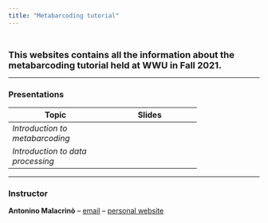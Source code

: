 ```yaml
---
title: "Metabarcoding tutorial"
---
```



<style>
.mytable table {
  width:75%;
}
</style>

<br>

<span style="font-size: 18px">**This websites contains all the information about the metabarcoding tutorial held at WWU in Fall 2021.**</span>


----

### Presentations

<div class="mytable">

Topic |  Slides
|-|-|
_Introduction to metabarcoding_ | <a href="presentations/20210917_meeting1.pdf" target="_blank"><span style="color: #4b5357;"><i class="fas fa-desktop fa-lg"></i></span></a> |
_Introduction to data processing_ | <a href="presentations/20210923_meeting2.pdf" target="_blank"><span style="color: #4b5357;"><i class="fas fa-desktop fa-lg"></i></span></a> |

</mytable>

----

### Instructor

**Antonino Malacrinò** -- [email](mailto:antonino.malacrino@gmail.com) -- [personal website](https://amalacrino.netlify.app/)